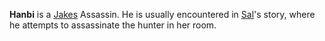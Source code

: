 {{stub}}

{{Character
| race = Phicket
| location = Murder Bay
| faction = jakes
| title = Assassin
}}

'''Hanbi''' is a [[Jakes]] Assassin. He is usually encountered in [[Sal]]'s story, where he attempts to assassinate the hunter in her room.